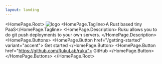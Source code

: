 ```yaml
---
layout: landing
---
```



<HomePage.Root>
    <img src="logo.svg" alt="logo"/>
    <HomePage.Tagline>A Rust based tiny PaaS</HomePage.Tagline>
    <InstallCommand command="hello" />
    <HomePage.Description>
        Ruku allows you to do git push deployments to your own servers.
    </HomePage.Description>
    <HomePage.Buttons>
        <HomePage.Button href="/getting-started" variant="accent">
            Get started
        </HomePage.Button>
        <HomePage.Button href="https://github.com/RukuLab/ruku">
            GitHub
        </HomePage.Button>
    </HomePage.Buttons>
</HomePage.Root>

